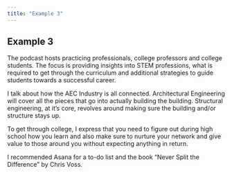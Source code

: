```yaml
---
title: "Example 3"
---
```

## Example 3

The podcast hosts practicing professionals, college professors and college students. The focus is providing insights into STEM professions, what is required to get through the curriculum and additional strategies to guide students towards a successful career.

I talk about how the AEC Industry is all connected. Architectural Engineering will cover all the pieces that go into actually building the building. Structural engineering, at it’s core, revolves around making sure the building and/or structure stays up.

To get through college, I express that you need to figure out during high school how you learn and also make sure to nurture your network and give value to those around you without expecting anything in return.

I recommended Asana for a to-do list and the book “Never Split the Difference” by Chris Voss.

